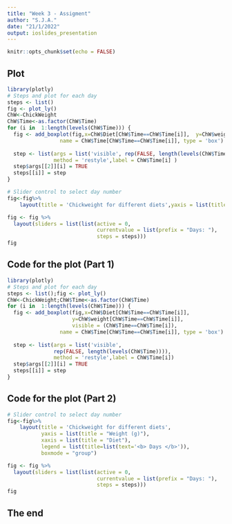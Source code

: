 ---
title: "Week 3 - Assigment"
author: "S.J.A."
date: "21/1/2022"
output: ioslides_presentation
---

```{r setup, include=FALSE}
knitr::opts_chunk$set(echo = FALSE)
```

## Plot

```{r plot,echo=FALSE, warning=FALSE, message=FALSE}
library(plotly)
# Steps and plot for each day
steps <- list()
fig <- plot_ly()
ChW<-ChickWeight
ChW$Time<-as.factor(ChW$Time)
for (i in  1:length(levels(ChW$Time))) {
  fig <- add_boxplot(fig,x=ChW$Diet[ChW$Time==ChW$Time[i]],  y=ChW$weight[ChW$Time==ChW$Time[i]], visible = (ChW$Time==ChW$Time[i]), 
                 name = ChW$Time[ChW$Time==ChW$Time[i]], type = 'box')
  
  step <- list(args = list('visible', rep(FALSE, length(levels(ChW$Time)))),
               method = 'restyle',label = ChW$Time[i] )
  step$args[[2]][i] = TRUE  
  steps[[i]] = step 
}  

# Slider control to select day number
fig<-fig%>% 
    layout(title = 'Chickweight for different diets',yaxis = list(title = "Weight (g)"),xaxis = list(title = "Diet"),legend = list(title=list(text='<b> Days </b>')),boxmode = "group")

fig <- fig %>%
  layout(sliders = list(list(active = 0,
                             currentvalue = list(prefix = "Days: "),
                             steps = steps)))
fig
```

## Code for the plot (Part 1)

```{r plot2,echo=TRUE,eval=FALSE, warning=FALSE, message=FALSE}
library(plotly)
# Steps and plot for each day
steps <- list();fig <- plot_ly()
ChW<-ChickWeight;ChW$Time<-as.factor(ChW$Time)
for (i in  1:length(levels(ChW$Time))) {
  fig <- add_boxplot(fig,x=ChW$Diet[ChW$Time==ChW$Time[i]],
                     y=ChW$weight[ChW$Time==ChW$Time[i]],
                     visible = (ChW$Time==ChW$Time[i]), 
                 name = ChW$Time[ChW$Time==ChW$Time[i]], type = 'box')
  
  step <- list(args = list('visible',
               rep(FALSE, length(levels(ChW$Time)))),
               method = 'restyle',label = ChW$Time[i])
  step$args[[2]][i] = TRUE  
  steps[[i]] = step 
}  
```
## Code for the plot (Part 2)

```{r plot3,echo=TRUE,eval=FALSE, warning=FALSE, message=FALSE}

# Slider control to select day number
fig<-fig%>% 
    layout(title = 'Chickweight for different diets',
           yaxis = list(title = "Weight (g)"),
           xaxis = list(title = "Diet"),
           legend = list(title=list(text='<b> Days </b>')),
           boxmode = "group")

fig <- fig %>%
  layout(sliders = list(list(active = 0,
                             currentvalue = list(prefix = "Days: "),
                             steps = steps)))
fig
```

## The end
